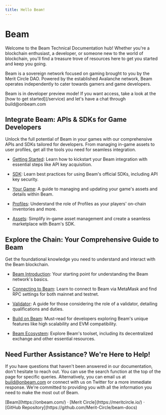 ```yaml
---
title: Hello Beam!
---
```



<h1 className="text-center text-4xl tracking-tighter font-extrabold md:text-5xl mt-8">Beam</h1>

<Bleed><Features /></Bleed>

Welcome to the Beam Technical Documentation hub! Whether you're a blockchain enthusiast, a developer, or someone new to the world of blockchain, you'll find a treasure trove of resources here to get you started and keep you going.


Beam is a sovereign network focused on gaming brought to you by the Merit Circle DAO. Powered by the established Avalanche network, Beam operates independently to cater towards gamers and game developers.


<Callout emoji="🛠️">
  Beam is in developer preview mode! If you want access, take a look at the [how to get started](/service) and let's have a chat through build@onbeam.com 
</Callout>


## Integrate Beam: APIs & SDKs for Game Developers
Unlock the full potential of Beam in your games with our comprehensive APIs and SDKs tailored for developers. From managing in-game assets to user profiles, get all the tools you need for seamless integration.

- [Getting Started](/service): Learn how to kickstart your Beam integration with essential steps like API key acquisition.

- [SDK](/service/sdk): Learn best practices for using Beam's official SDKs, including API key security.

- [Your Game](/service/your-game): A guide to managing and updating your game's assets and details within Beam.

- [Profiles](/service/profiles): Understand the role of Profiles as your players' on-chain inventories and more.

- [Assets](/service/assets): Simplify in-game asset management and create a seamless marketplace with Beam's SDK.




## Explore the Chain: Your Comprehensive Guide to Beam

Get the foundational knowledge you need to understand and interact with the Beam blockchain.

- [Beam Introduction](/chain/get-started): Your starting point for understanding the Beam network's basics.

- [Connecting to Beam](/chain/get-started/rpc): Learn to connect to Beam via MetaMask and find RPC settings for both mainnet and testnet.

- [Validator](/chain/nodes/validator): A guide for those considering the role of a validator, detailing qualifications and duties.

- [Build on Beam](/chain/builder): Must-read for developers exploring Beam's unique features like high scalability and EVM compatibility.

- [Beam Ecosystem](/chain/beam-ecosystem): Explore Beam's toolset, including its decentralized exchange and other essential resources.

## Need Further Assistance? We're Here to Help!

If you have questions that haven't been answered in our documentation, don't hesitate to reach out. You can use the search function at the top of the page for specific queries. Alternatively, you can email us at build@onbeam.com or connect with us on Twitter for a more immediate response. We're committed to providing you with all the information you need to make the most out of Beam.

<div className="mt-16 mb-20 text-center">
  [Beam](https://onbeam.com/) · [Merit Circle](https://meritcircle.io/) · [GitHub Repository](https://github.com/Merit-Circle/beam-docs)
</div>


